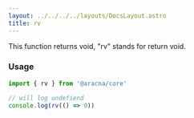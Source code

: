 ```yaml
---
layout: ../../../../layouts/DocsLayout.astro
title: rv
---
```


This function returns void, "rv" stands for return void.

### Usage

```ts
import { rv } from '@aracna/core'

// will log undefiend
console.log(rv(() => 0))
```
